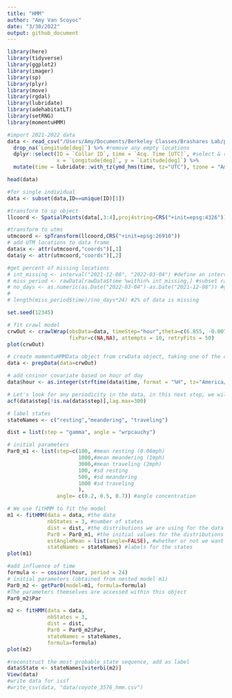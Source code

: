 ```yaml
---
title: "HMM"
author: "Amy Van Scoyoc"
date: "3/30/2022"
output: github_document
---
```


```r
library(here)
library(tidyverse)
library(ggplot2)
library(imager)
library(sp)
library(plyr)
library(move)
library(rgdal)
library(lubridate)
library(adehabitatLT)
library(setRNG)
library(momentuHMM)
```


```r
#import 2021-2022 data
data <- read_csv("/Users/Amy/Documents/Berkeley Classes/Brashares Lab/projects/coyote-movement/data/coyote_2021.12.01_2022.03.04.csv") %>% 
  drop_na(`Longitude[deg]`) %>% #remove any empty locations
  dplyr::select(ID = `Collar ID`, time = `Acq. Time [UTC]`, #select & rename columns
                x = `Longitude[deg]`, y = `Latitude[deg]`) %>%  
  mutate(time = lubridate::with_tz(ymd_hms(time, tz="UTC"), tzone = "America/Los_Angeles"))

head(data)
```

```r
#for single individual
data <- subset(data,ID==unique(ID)[1])

#transform to sp object
llcoord <- SpatialPoints(data[,3:4],proj4string=CRS("+init=epsg:4326"))

#transform to utms
utmcoord <- spTransform(llcoord,CRS("+init=epsg:26910"))
# add UTM locations to data frame
data$x <- attr(utmcoord,"coords")[,1]
data$y <- attr(utmcoord,"coords")[,2]
```



```r
#get percent of missing locations
# int_missing <- interval("2021-12-08", "2022-03-04") #define an interval for this period
# miss_period <- rawData[rawData$time %within% int_missing,] #subset rawData to times in this period
# no_days <- as.numeric(as.Date("2022-03-04")-as.Date("2021-12-08")) #get the number of days
# 
# length(miss_period$time)/(no_days*24) #2% of data is missing
```

```r
set.seed(12345)

# fit crawl model
crwOut <- crawlWrap(obsData=data, timeStep="hour",theta=c(6.855, -0.007), 
                    fixPar=c(NA,NA), attempts = 10, retryFits = 50)
plot(crwOut)

# create momentuHMMData object from crwData object, taking one of the calculated tracks
data <- prepData(data=crwOut)

# add cosinor covariate based on hour of day
data$hour <- as.integer(strftime(data$time, format = "%H", tz="America/Los_Angeles"))

# Let's look for any periodicity in the data, in this next step, we will calculate the Autocorrelation Function
acf(data$step[!is.na(data$step)],lag.max=300)
```


```r
# label states
stateNames <- c("resting","meandering", "traveling")

dist = list(step = "gamma", angle = "wrpcauchy")

# initial parameters 
Par0_m1 <- list(step=c(100, #mean resting (0.06mph)
                       1000,#mean meandering (1mph)
                       3000,#mean traveling (2mph)
                       100, #sd resting
                       500, #sd meandering
                       1000 #sd traveling
                       ),
                angle= c(0.2, 0.5, 0.7)) #angle concentration

# We use fitHMM to fit the model
m1 <- fitHMM(data = data, #the data
             nbStates = 3, #number of states
             dist = dist, #the distributions we are using for the data streams
             Par0 = Par0_m1, #the initial values for the distributions
             estAngleMean = list(angle=FALSE), #whether or not we want to calculate the angle mean
             stateNames = stateNames) #labels for the states 
plot(m1)
```

```r
#add influence of time 
formula <- ~ cosinor(hour, period = 24)
# initial parameters (obtained from nested model m1)
Par0_m2 <- getPar0(model=m1, formula=formula)
#The parameters themselves are accessed within this object
Par0_m2$Par
```

```r
m2 <- fitHMM(data = data, 
             nbStates = 3, 
             dist = dist, 
             Par0 = Par0_m2$Par,
             stateNames = stateNames, 
             formula=formula)
plot(m2)
```

```r
#reconstruct the most probable state sequence, add as label
data$State <- stateNames[viterbi(m2)]
View(data)
#write data for issf
#write_csv(data, "data/coyote_3576_hmm.csv")
```

